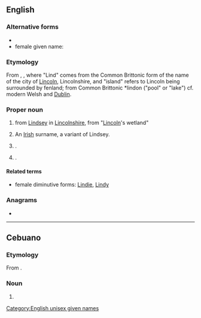 ==English==

===Alternative forms===
* {{alter|en|Lindsey}}
* female given name: {{alter|en|Lyndsey}}

===Etymology===
From {{inh|en|ang|Lindesēġe}}, {{m|ang|Lindesīġe|t=island of Lind}}, where "Lind" comes from the Common Brittonic form of the name of the city of [[Lincoln]], Lincolnshire, and "island" refers to Lincoln being surrounded by fenland; from Common Brittonic *lindon ("pool" or "lake") cf. modern Welsh {{llyn}} and [[Dublin]].

===Proper noun===
{{en-proper noun}}

# {{surname|en|[[Scottish]] [[habitational]]|from=Old English|dot=}} from [[Lindsey]] in [[Lincolnshire]], from {{etyl|ang|en}} "[[Lincoln]]'s wetland"
# An [[Irish]] surname, a variant of Lindsey.
# {{given name|en|male|from=surnames}}.
# {{given name|en|female|from=surnames|usage=1940s and later}}.

====Related terms====
* female diminutive forms: [[Lindie]], [[Lindy]]

===Anagrams===
* {{anagrams|en|a=adilnsy|Lydians|islandy|sandily}}

[[Category:English unisex given names]]

----

==Cebuano==

===Etymology===
From {{der|ceb|en|Lindsay}}.

===Noun===
{{head|ceb|noun}}

# {{given name|ceb|female|from=English|A=a}}